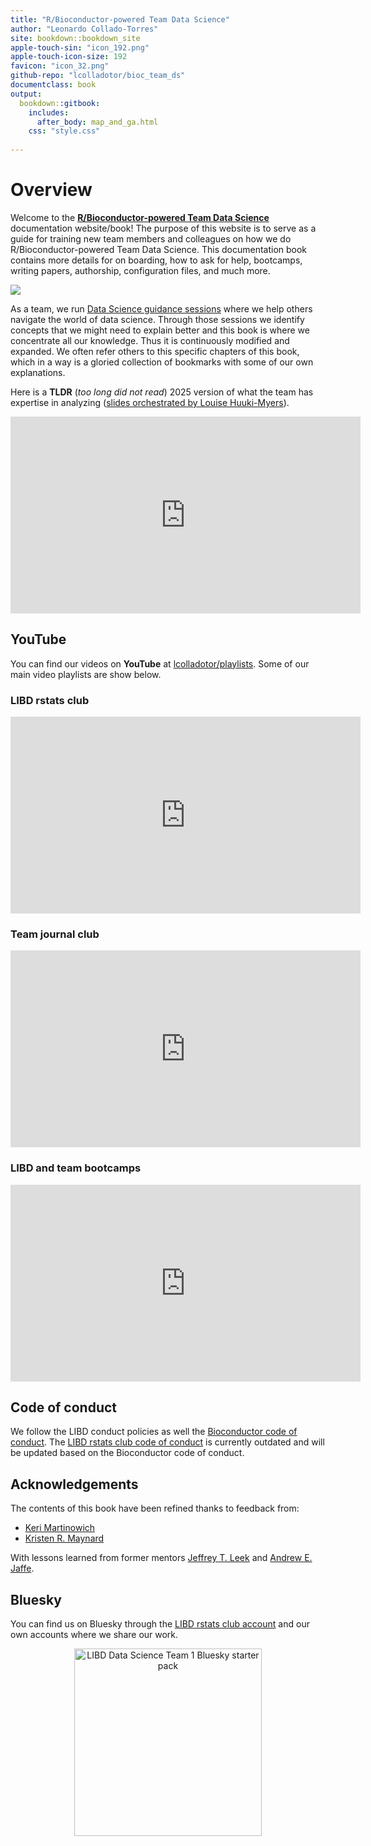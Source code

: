 ```yaml
---
title: "R/Bioconductor-powered Team Data Science"
author: "Leonardo Collado-Torres"
site: bookdown::bookdown_site
apple-touch-sin: "icon_192.png"
apple-touch-icon-size: 192
favicon: "icon_32.png"
github-repo: "lcolladotor/bioc_team_ds"
documentclass: book
output:
  bookdown::gitbook:
    includes:
      after_body: map_and_ga.html
    css: "style.css"
    
---
```


# Overview {-}

Welcome to the [**R/Bioconductor-powered Team Data Science**](http://lcolladotor.github.io) documentation website/book! The purpose of this website is to serve as a guide for training new team members and colleagues on how we do R/Bioconductor-powered Team Data Science. This documentation book contains more details for on boarding, how to ask for help, bootcamps, writing papers, authorship, configuration files, and much more.

<img src="icon_192.png"/>

As a team, we run [Data Science guidance sessions](#data-science-guidance-sessions) where we help others navigate the world of data science. Through those sessions we identify concepts that we might need to explain better and this book is where we concentrate all our knowledge. Thus it is continuously modified and expanded. We often refer others to this specific chapters of this book, which in a way is a gloried collection of bookmarks with some of our own explanations.

Here is a **TLDR** (_too long did not read_) 2025 version of what the team has expertise in analyzing ([slides orchestrated by Louise Huuki-Myers](https://speakerdeck.com/lahuuki/2025-libd-data-science-team-tl-dr)).

<iframe width="560" height="315" src="https://www.youtube.com/embed/alL-g2roXxM?si=Lz5oizXFE0WTUJjL" title="YouTube video player" frameborder="0" allow="accelerometer; autoplay; clipboard-write; encrypted-media; gyroscope; picture-in-picture; web-share" referrerpolicy="strict-origin-when-cross-origin" allowfullscreen></iframe>

## YouTube {-}

You can find our videos on **YouTube** at [lcolladotor/playlists](https://www.youtube.com/@lcolladotor/playlists). Some of our main video playlists are show below.

### LIBD rstats club {-}

<iframe width="560" height="315" src="https://www.youtube.com/embed/videoseries?list=PLNNI62fcZPdB3G8Nl87gUlAQTEe2EH5K4" title="YouTube video player" frameborder="0" allow="accelerometer; autoplay; clipboard-write; encrypted-media; gyroscope; picture-in-picture" allowfullscreen></iframe>

### Team journal club {-}

<iframe width="560" height="315" src="https://www.youtube.com/embed/videoseries?list=PLNNI62fcZPdANO2noI0o5xPfr3vWeg0bR" title="YouTube video player" frameborder="0" allow="accelerometer; autoplay; clipboard-write; encrypted-media; gyroscope; picture-in-picture" allowfullscreen></iframe>

### LIBD and team bootcamps {-}

<iframe width="560" height="315" src="https://www.youtube.com/embed/videoseries?list=PLNNI62fcZPdCnAbQPmMZkRKPF4RTSFSSZ" title="YouTube video player" frameborder="0" allow="accelerometer; autoplay; clipboard-write; encrypted-media; gyroscope; picture-in-picture" allowfullscreen></iframe>

## Code of conduct {-}

We follow the LIBD conduct policies as well the [Bioconductor code of conduct](http://bioconductor.org/about/code-of-conduct/). The [LIBD rstats club code of conduct](http://research.libd.org/rstatsclub/#coc) is currently outdated and will be updated based on the Bioconductor code of conduct.

## Acknowledgements {-}

The contents of this book have been refined thanks to feedback from:

* [Keri Martinowich](https://github.com/kmartinow)
* [Kristen R. Maynard](https://github.com/kmaynard12)

With lessons learned from former mentors [Jeffrey T. Leek](https://github.com/jtleek) and [Andrew E. Jaffe](https://github.com/andrewejaffe).

## Bluesky {-}

<script src="https://cdn.jsdelivr.net/npm/bsky-embed/dist/bsky-embed.es.js" async></script>
<bsky-embed username="libdrstats.bsky.social" mode="" limit="2">
</bsky-embed>

You can find us on Bluesky through the [LIBD rstats club account](https://bsky.app/profile/libdrstats.bsky.social) and our own accounts where we share our work.

<center>
<a href="https://go.bsky.app/53gy4UP"><img src="https://lcolladotor.github.io/media/LIBD_Data_Science_Team_1__members_and_alumni_Share_Card.png" alt = "LIBD Data Science Team 1 Bluesky starter pack" width = "300"></a>
</center>
